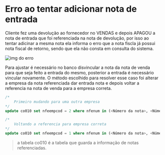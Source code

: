 # Erro ao tentar adicionar nota de entrada

Cliente fez uma devolução ao fornecedor no VENDAS e depois APAGOU a 
nota de entrada que foi referenciada na nota de devolução, por isso
ao tentar adicinar a mesma nota ela informa o erro que a nota fiscla já possui 
nota fiscal de retorno, sendo que ela não consta em consulta do sistema.

![img do erro](../../../../static/img/entrada_possui_retorno.png)

Para ajustar é necessário no banco disvincular a nota da nota de venda para que 
seja feito a entrada do mesmo, posterior a entrada é necessário vincular novamente.
O método escolhido para resolver esse caso foi alterar a empresa da nota referenciada
dar entrada nota e depois voltar a referencia na nota de venda para a empresa correta.

```sql
/* 
    Primeiro mudando para uma outra empresa
*/
update co010 set nfeempcod = 2 where nfenum in (<Número da nota>, <Número da nota 2>...);

/* 
    Voltando a referencia para empresa correta
*/
update co010 set nfeempcod = 1 where nfenum in (<Número da nota>, <Número da nota 2>...);
```
> a tabela co010 é a tabela que guarda a informação de notas referenciadas.